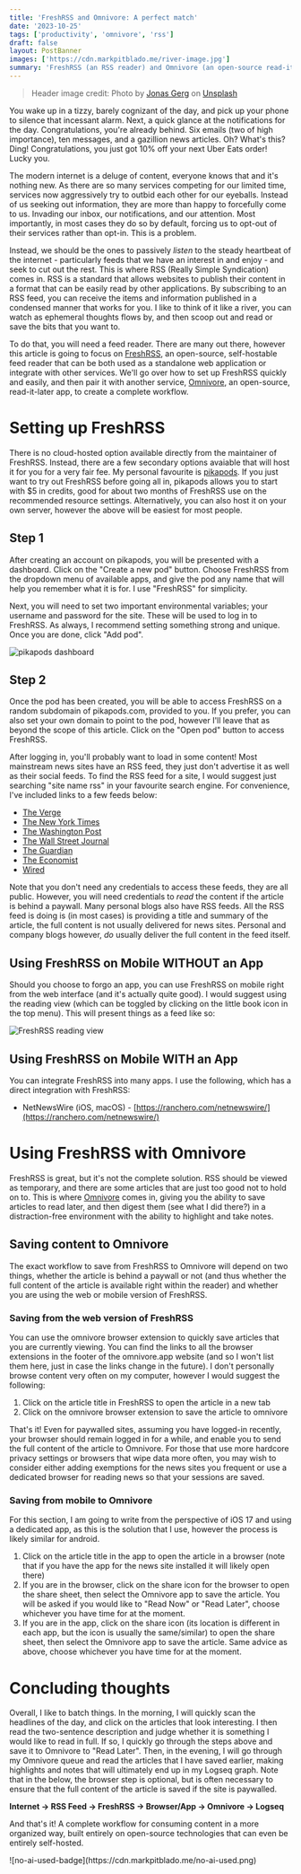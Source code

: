 ```yaml
---
title: 'FreshRSS and Omnivore: A perfect match'
date: '2023-10-25'
tags: ['productivity', 'omnivore', 'rss']
draft: false
layout: PostBanner
images: ['https://cdn.markpitblado.me/river-image.jpg']
summary: 'FreshRSS (an RSS reader) and Omnivore (an open-source read-it-later service) are a perfect match for a distraction-free reading experience.'
---
```


> Header image credit: Photo by <a href="https://unsplash.com/@walamana?utm_content=creditCopyText&utm_medium=referral&utm_source=unsplash">Jonas Gerg</a> on <a href="https://unsplash.com/photos/aerial-view-of-river-between-rock-cliff-__0Yg6-lvP8?utm_content=creditCopyText&utm_medium=referral&utm_source=unsplash">Unsplash</a>

You wake up in a tizzy, barely cognizant of the day, and pick up your phone to silence that incessant alarm. Next, a quick glance at the notifications for the day. Congratulations, you're already behind. Six emails (two of high importance), ten messages, and a gazillion news articles. Oh? What's this? Ding! Congratulations, you just got 10% off your next Uber Eats order! Lucky you.

The modern internet is a deluge of content, everyone knows that and it's nothing new. As there are so many services competing for our limited time, services now aggressively try to outbid each other for our eyeballs. Instead of us seeking out information, they are more than happy to forcefully come to us. Invading our inbox, our notifications, and our attention. Most importantly, in most cases they do so by default, forcing us to opt-out of their services rather than opt-in. This is a problem.

Instead, we should be the ones to passively _listen_ to the steady heartbeat of the internet - particularly feeds that we have an interest in and enjoy - and seek to cut out the rest. This is where RSS (Really Simple Syndication) comes in. RSS is a standard that allows websites to publish their content in a format that can be easily read by other applications. By subscribing to an RSS feed, you can receive the items and information published in a condensed manner that works for you. I like to think of it like a river, you can watch as ephemeral thoughts flows by, and then scoop out and read or save the bits that you want to.

To do that, you will need a feed reader. There are many out there, however this article is going to focus on [FreshRSS](https://www.freshrss.org/), an open-source, self-hostable feed reader that can be both used as a standalone web application or integrate with other services. We'll go over how to set up FreshRSS quickly and easily, and then pair it with another service, [Omnivore](https://omnivore.app), an open-source, read-it-later app, to create a complete workflow.

# Setting up FreshRSS

There is no cloud-hosted option available directly from the maintainer of FreshRSS. Instead, there are a few secondary options avaiable that will host it for you for a very fair fee. My personal favourite is [pikapods](https://pikapods.com/). If you just want to try out FreshRSS before going all in, pikapods allows you to start with $5 in credits, good for about two months of FreshRSS use on the recommended resource settings. Alternatively, you can also host it on your own server, however the above will be easiest for most people.

## Step 1

After creating an account on pikapods, you will be presented with a dashboard. Click on the "Create a new pod" button. Choose FreshRSS from the dropdown menu of available apps, and give the pod any name that will help you remember what it is for. I use "FreshRSS" for simplicity.

Next, you will need to set two important environmental variables; your username and password for the site. These will be used to log in to FreshRSS. As always, I recommend setting something strong and unique. Once you are done, click "Add pod".

![pikapods dashboard](/static/images/pikapods-create-pod-screenshot.png)

## Step 2

Once the pod has been created, you will be able to access FreshRSS on a random subdomain of pikapods.com, provided to you. If you prefer, you can also set your own domain to point to the pod, however I'll leave that as beyond the scope of this article. Click on the "Open pod" button to access FreshRSS.

After logging in, you'll probably want to load in some content! Most mainstream news sites have an RSS feed, they just don't advertise it as well as their social feeds. To find the RSS feed for a site, I would suggest just searching "site name rss" in your favourite search engine. For convenience, I've included links to a few feeds below:

- [The Verge](https://www.theverge.com/rss/index.xml)
- [The New York Times](https://rss.nytimes.com/services/xml/rss/nyt/HomePage.xml)
- [The Washington Post](https://feeds.washingtonpost.com/rss/national)
- [The Wall Street Journal](https://feeds.a.dj.com/rss/RSSWorldNews.xml)
- [The Guardian](https://www.theguardian.com/world/rss)
- [The Economist](https://www.economist.com/sections/economics/rss.xml)
- [Wired](https://www.wired.com/feed/rss)

Note that you don't need any credentials to access these feeds, they are all public. However, you will need credentials to _read_ the content if the article is behind a paywall. Many personal blogs also have RSS feeds. All the RSS feed is doing is (in most cases) is providing a title and summary of the article, the full content is not usually delivered for news sites. Personal and company blogs however, _do_ usually deliver the full content in the feed itself.

## Using FreshRSS on Mobile WITHOUT an App

Should you choose to forgo an app, you can use FreshRSS on mobile right from the web interface (and it's actually quite good). I would suggest using the reading view (which can be toggled by clicking on the little book icon in the top menu). This will present things as a feed like so:

![FreshRSS reading view](/static/images/freshrss-mobile-web-view.png)

## Using FreshRSS on Mobile WITH an App

You can integrate FreshRSS into many apps. I use the following, which has a direct integration with FreshRSS:

- NetNewsWire (iOS, macOS) - [https://ranchero.com/netnewswire/](https://ranchero.com/netnewswire/)

# Using FreshRSS with Omnivore

FreshRSS is great, but it's not the complete solution. RSS should be viewed as temporary, and there are some articles that are just too good not to hold on to. This is where [Omnivore](https://omnivore.app) comes in, giving you the ability to save articles to read later, and then digest them (see what I did there?) in a distraction-free environment with the ability to highlight and take notes.

## Saving content to Omnivore

The exact workflow to save from FreshRSS to Omnivore will depend on two things, whether the article is behind a paywall or not (and thus whether the full content of the article is available right within the reader) and whether you are using the web or mobile version of FreshRSS.

### Saving from the web version of FreshRSS

You can use the omnivore browser extension to quickly save articles that you are currently viewing. You can find the links to all the browser extensions in the footer of the omnivore.app website (and so I won't list them here, just in case the links change in the future). I don't personally browse content very often on my computer, however I would suggest the following:

1. Click on the article title in FreshRSS to open the article in a new tab
2. Click on the omnivore browser extension to save the article to omnivore

That's it! Even for paywalled sites, assuming you have logged-in recently, your browser should remain logged in for a while, and enable you to send the full content of the article to Omnivore. For those that use more hardcore privacy settings or browsers that wipe data more often, you may wish to consider either adding exemptions for the news sites you frequent or use a dedicated browser for reading news so that your sessions are saved.

### Saving from mobile to Omnivore

For this section, I am going to write from the perspective of iOS 17 and using a dedicated app, as this is the solution that I use, however the process is likely similar for android.

1. Click on the article title in the app to open the article in a browser (note that if you have the app for the news site installed it will likely open there)
2. If you are in the browser, click on the share icon for the browser to open the share sheet, then select the Omnivore app to save the article. You will be asked if you would like to "Read Now" or "Read Later", choose whichever you have time for at the moment.
3. If you are in the app, click on the share icon (its location is different in each app, but the icon is usually the same/similar) to open the share sheet, then select the Omnivore app to save the article. Same advice as above, choose whichever you have time for at the moment.

# Concluding thoughts

Overall, I like to batch things. In the morning, I will quickly scan the headlines of the day, and click on the articles that look interesting. I then read the two-sentence description and judge whether it is something I would like to read in full. If so, I quickly go through the steps above and save it to Omnivore to "Read Later". Then, in the evening, I will go through my Omnivore queue and read the articles that I have saved earlier, making highlights and notes that will ultimately end up in my Logseq graph. Note that in the below, the browser step is optional, but is often necessary to ensure that the full content of the article is saved if the site is paywalled.

**Internet -> RSS Feed -> FreshRSS -> Browser/App -> Omnivore -> Logseq**

And that's it! A complete workflow for consuming content in a more organized way, built entirely on open-source technologies that can even be entirely self-hosted.

<div className="w-32">![no-ai-used-badge](https://cdn.markpitblado.me/no-ai-used.png)</div>
